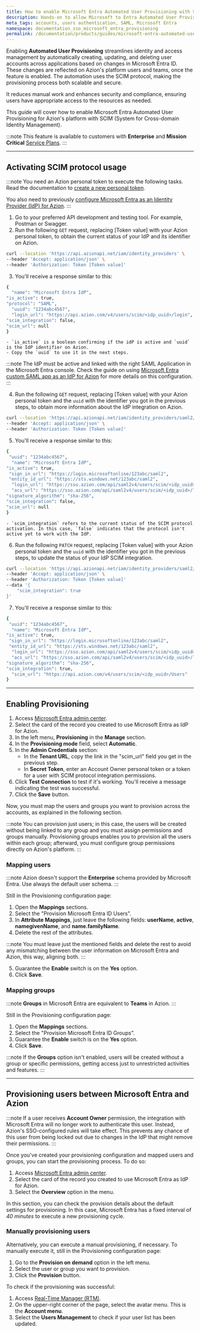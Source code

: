 ```yaml
---
title: How to enable Microsoft Entra Automated User Provisioning with SCIM for Azion
description: Hands-on to allow Microsoft to Entra Automated User Provisioning for Azion's platform.
meta_tags: accounts, users authentication, SAML, Microsoft Entra
namespace: documentation_sso_microsoft_entra_provisioning
permalink: /documentation/products/guides/microsoft-entra-automated-user-provisioning/
---
```


Enabling **Automated User Provisioning** streamlines identity and access management by automatically creating, updating, and deleting user accounts across applications based on changes in Microsoft Entra ID. These changes are reflected on Azion's platform users and teams, once the feature is enabled. The automation uses the SCIM protocol, making the provisioning process both scalable and secure.

It reduces manual work and enhances security and compliance, ensuring users have appropriate access to the resources as needed.

This guide will cover how to enable Microsoft Entra Automated User Provisioning for Azion's platform with SCIM (System for Cross-domain Identity Management).

:::note
This feature is available to customers with **Enterprise** and **Mission Critical** [Service Plans](https://www.azion.com/en/professional-services/).
:::

---

## Activating SCIM protocol usage

:::note
You need an Azion personal token to execute the following tasks. Read the documentation to [create a new personal token](/en/documentation/products/guides/personal-tokens/).

You also need to previously [configure Microsoft Entra as an Identity Provider (IdP) for Azion](/en/documentation/products/guides/sso-microsoft-entra-saml/).
:::

1. Go to your preferred API development and testing tool. For example, Postman or Swagger.
2. Run the following `GET` request, replacing [Token value] with your Azion personal token, to obtain the current status of your IdP and its identifier on Azion.

```bash
curl --location 'https://api.azionapi.net/iam/identity_providers' \
--header 'Accept: application/json' \
--header 'Authorization: Token [Token value]'
```

3. You'll receive a response similar to this: 

```bash
{
  "name": "Microsoft Entra IdP",
"is_active": true,
"protocol": "SAML",
  "uuid": "1234abc4567",
  "login_url": "https://api.azion.com/v4/users/scim/<idp_uuid>/login",
"scim_integration": false,
"scim_url": null
}
```

    - `is_active` is a boolean confirming if the idP is active and `uuid` is the IdP identifier on Azion.
    - Copy the `uuid` to use it in the next steps.

:::note 
The IdP must be active and linked with the right SAML Application in the Microsoft Entra console. Check the guide on using [Microsoft Entra custom SAML app as an IdP for Azion](/en/documentation/products/guides/sso-microsoft-entra-saml/) for more details on this configuration.
:::

4. Run the following `GET` request, replacing [Token value] with your Azion personal token and the `uuid` with the identifier you got in the previous steps, to obtain more information about the IdP integration on Azion.

```bash
curl --location 'https://api.azionapi.net/iam/identity_providers/saml2/<uuid>' \
--header 'Accept: application/json' \
--header 'Authorization: Token [Token value]'
```

5. You'll receive a response similar to this:

```bash
{
 "uuid": "1234abc4567",
  "name": "Microsoft Entra IdP",
"is_active": true,
 "sign_in_url": "https://login.microsoftonline/123abc/saml2",
 "entity_id_url": "https://sts.windows.net/123abc/saml2",
  "login_url": "https://sso.azion.com/api/saml2v4/users/scim/<idp_uuid>/login",
  "acs_url": "https://sso.azion.com/api/saml2v4/users/scim/<idp_uuid>/login",
"signature_algorithm": "sha-256",
"scim_integration": false,
"scim_url": null
}
```

    - `scim_integration` refers to the current status of the SCIM protocol activation. In this case, `false` indicates that the protocol isn't active yet to work with the IdP.

6. Run the following `PATCH` request, replacing [Token value] with your Azion personal token and the `uuid` with the identifier you got in the previous steps, to update the status of your IdP SCIM integration.

```bash
curl --location 'https://api.azionapi.net/iam/identity_providers/saml2/<uuid>' \
--header 'Accept: application/json' \
--header 'Authorization: Token [Token value]'
--data '{
    "scim_integration": true
}'
```

7. You'll receive a response similar to this: 

```bash
{
 "uuid": "1234abc4567",
  "name": "Microsoft Entra IdP",
"is_active": true,
 "sign_in_url": "https://login.microsoftonline/123abc/saml2",
 "entity_id_url": "https://sts.windows.net/123abc/saml2",
  "login_url": "https://sso.azion.com/api/saml2v4/users/scim/<idp_uuid>/login",
  "acs_url": "https://sso.azion.com/api/saml2v4/users/scim/<idp_uuid>/login",
"signature_algorithm": "sha-256",
"scim_integration": true,
  "scim_url": "https://api.azion.com/v4/users/scim/<idp_uuid>/Users"
}
```

---

## Enabling Provisioning 

1. Access [Microsoft Entra admin center](https://entra.microsoft.com/).
2. Select the card of the record you created to use Microsoft Entra as IdP for Azion.
3. In the left menu, **Provisioning** in the **Manage** section.
4. In the **Provisioning mode** field, select **Automatic**.
5. In the **Admin Credentials** section:
    - In the **Tenant URL**, copy the link in the "scim_url" field you get in the previous step.
    - In **Secret Token**, enter an Account Owner personal token or a token for a user with SCIM protocol integration permissions.
6. Click **Test Connection** to test if it's working. You'll receive a message indicating the test was successful.
7. Click the **Save** button.

Now, you must map the users and groups you want to provision across the accounts, as explained in the following section.

:::note
You can provision just users; in this case, the users will be created without being linked to any group and you must assign permissions and groups manually. Provisioning groups enables you to provision all the users within each group; afterward, you must configure group permissions directly on Azion's platform.
:::

### Mapping users

:::note
Azion doesn't support the **Enterprise** schema provided by Microsoft Entra. Use always the default user schema.
:::

Still in the Provisioning configuration page:

1. Open the **Mappings** sections.
2. Select the "Provision Microsoft Entra ID Users".
3. In **Attribute Mappings**, just leave the following fields: **userName**, **active**, **namegivenName**, and **name.familyName**.
4. Delete the rest of the attributes. 

:::note
You must leave just the mentioned fields and delete the rest to avoid any mismatching between the user information on Microsoft Entra and Azion, this way, aligning both.
:::

5. Guarantee the **Enable** switch is on the **Yes** option.
6. Click **Save**.

### Mapping groups

:::note
**Groups** in Microsoft Entra are equivalent to **Teams** in Azion.
:::

Still in the Provisioning configuration page:

1. Open the **Mappings** sections.
2. Select the "Provision Microsoft Entra ID Groups".
3. Guarantee the **Enable** switch is on the **Yes** option.
4. Click **Save**.

:::note
If the **Groups** option isn't enabled, users will be created without a group or specific permissions, getting access just to unrestricted activities and features.
:::

---

## Provisioning users between Microsoft Entra and Azion

:::note
​​If a user receives **Account Owner** permission, the integration with Microsoft Entra will no longer work to authenticate this user. Instead, Azion's SSO-configured rules will take effect. This prevents any chance of this user from being locked out due to changes in the IdP that might remove their permissions.
:::

Once you've created your provisioning configuration and mapped users and groups, you can start the provisioning process. To do so: 

1. Access [Microsoft Entra admin center](https://entra.microsoft.com/).
2. Select the card of the record you created to use Microsoft Entra as IdP for Azion.
3. Select the **Overview** option in the menu. 

In this section, you can check the provision details about the default settings for provisioning. In this case, Microsoft Entra has a fixed interval of *40 minutes* to execute a new provisioning cycle.

### Manually provisioning users

Alternatively, you can execute a manual provisioning, if necessary. To manually execute it, still in the Provisioning configuration page:

1. Go to the **Provision on demand** option in the left menu.
2. Select the user or group you want to provision.
3. Click the **Provision** button.

To check if the provisioning was successful:

1. Access [Real-Time Manager (RTM)](https://manager.azion.com/).
2. On the upper-right corner of the page, select the avatar menu. This is the **Account menu**.
3. Select the **Users Management** to check if your user list has been updated. 